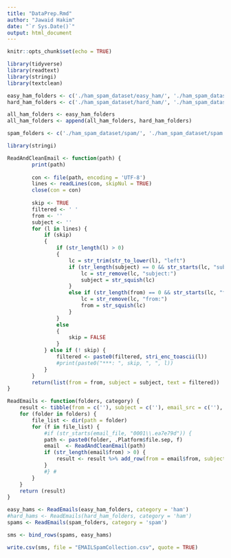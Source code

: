 ```yaml
---
title: "DataPrep.Rmd"
author: "Jawaid Hakim"
date: "`r Sys.Date()`"
output: html_document
---
```


```r
knitr::opts_chunk$set(echo = TRUE)
```

```r
library(tidyverse)
library(readtext)
library(stringi)
library(textclean)
```

```r
easy_ham_folders <- c('./ham_spam_dataset/easy_ham/', './ham_spam_dataset/easy_ham 2/', './ham_spam_dataset/easy_ham_2/')
hard_ham_folders <- c('./ham_spam_dataset/hard_ham/', './ham_spam_dataset/hard_ham 2/')

all_ham_folders <- easy_ham_folders
all_ham_folders <- append(all_ham_folders, hard_ham_folders)

spam_folders <- c('./ham_spam_dataset/spam/', './ham_spam_dataset/spam 2/', './ham_spam_dataset/spam_2/', './ham_spam_dataset/spam_2 2')

```

```r
library(stringi)

ReadAndCleanEmail <- function(path) {
        print(path)
        
        con <- file(path, encoding = 'UTF-8')
        lines <- readLines(con, skipNul = TRUE)
        close(con = con)
        
        skip <- TRUE
        filtered <- ' '
        from <- ''
        subject <- ''
        for (l in lines) {
            if (skip)
            {
                if (str_length(l) > 0)
                {
                    lc = str_trim(str_to_lower(l), "left")
                    if (str_length(subject) == 0 && str_starts(lc, "subject:")) {
                        lc = str_remove(lc, "subject:")
                        subject = str_squish(lc)
                    }
                    else if (str_length(from) == 0 && str_starts(lc, "from:")) {
                        lc = str_remove(lc, "from:")
                        from = str_squish(lc)
                    }
                }
                else
                {
                    skip = FALSE
                }
            } else if (! skip) {
                filtered <- paste0(filtered, stri_enc_toascii(l))
                #print(paste0("***: ", skip, ", ", l))
            }
        }
        return(list(from = from, subject = subject, text = filtered))
}

ReadEmails <- function(folders, category) {
    result <- tibble(from = c(''), subject = c(''), email_src = c(''), category = (''), text = c(''))
    for (folder in folders) {
        file_list <- dir(path = folder)
        for (f in file_list) {
            #if (str_starts(email_file, "0001\\.ea7e79d")) {
            path <- paste0(folder, .Platform$file.sep, f)
            email  <- ReadAndCleanEmail(path)
            if (str_length(email$from) > 0) {
                result <- result %>% add_row(from = email$from, subject = email$subject, email_src = path, category = category, text = email$text)
            }
            #} #
        }
    }
    return (result)
}
```


```r
easy_hams <- ReadEmails(easy_ham_folders, category = 'ham')
#hard_hams <- ReadEmails(hard_ham_folders, category = 'ham')
spams <- ReadEmails(spam_folders, category = 'spam')
```

```r
sms <- bind_rows(spams, easy_hams)
```

```r
write.csv(sms, file = "EMAILSpamCollection.csv", quote = TRUE)
```

